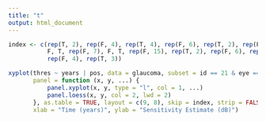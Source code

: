 ```yaml
---
title: "t"
output: html_document
---
```


```r
index <- c(rep(T, 2), rep(F, 4), rep(T, 4), rep(F, 6), rep(T, 2), rep(F, 8), T,
           F, T, rep(F, 7), F, T, rep(F, 15), rep(T, 2), rep(F, 6), rep(T, 4),
           rep(F, 4), rep(T, 3))

xyplot(thres ~ years | pos, data = glaucoma, subset = id == 21 & eye == 2,
       panel = function (x, y, ...) {
           panel.xyplot(x, y, type = "l", col = 1, ...)
           panel.loess(x, y, col = 2, lwd = 2)
       }, as.table = TRUE, layout = c(9, 8), skip = index, strip = FALSE,
       xlab = "Time (years)", ylab = "Sensitivity Estimate (dB)")
```
